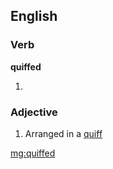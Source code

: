 ==English==

===Verb===
'''quiffed'''

# {{past of|quiff}}

===Adjective===
{{en-adj}}

# {{context|of hair}} Arranged in a [[quiff]]

[[mg:quiffed]]